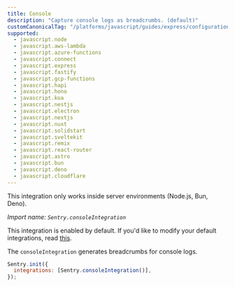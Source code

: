 ```yaml
---
title: Console
description: "Capture console logs as breadcrumbs. (default)"
customCanonicalTag: "/platforms/javascript/guides/express/configuration/integrations/console/"
supported:
  - javascript.node
  - javascript.aws-lambda
  - javascript.azure-functions
  - javascript.connect
  - javascript.express
  - javascript.fastify
  - javascript.gcp-functions
  - javascript.hapi
  - javascript.hono
  - javascript.koa
  - javascript.nestjs
  - javascript.electron
  - javascript.nextjs
  - javascript.nuxt
  - javascript.solidstart
  - javascript.sveltekit
  - javascript.remix
  - javascript.react-router
  - javascript.astro
  - javascript.bun
  - javascript.deno
  - javascript.cloudflare
---
```


<Alert>

This integration only works inside server environments (Node.js, Bun, Deno).

</Alert>

_Import name: `Sentry.consoleIntegration`_

This integration is enabled by default. If you'd like to modify your default integrations, read [this](./../#modifying-default-integrations).

The `consoleIntegration` generates breadcrumbs for console logs.

```JavaScript
Sentry.init({
  integrations: [Sentry.consoleIntegration()],
});
```
